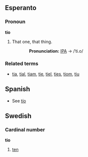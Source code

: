 ==Esperanto==
===Pronoun===
'''tio'''
#That one, that thing.
::'''Pronunciation:''' [[IPA]] → /ˈti.o/

===Related terms===
*[[tia]], [[tial]], [[tiam]], [[tie]], [[tiel]], [[ties]], [[tiom]], [[tiu]]

==Spanish==
*See [[tío]]

==Swedish==
===Cardinal number===
'''tio'''
#[[ten]]